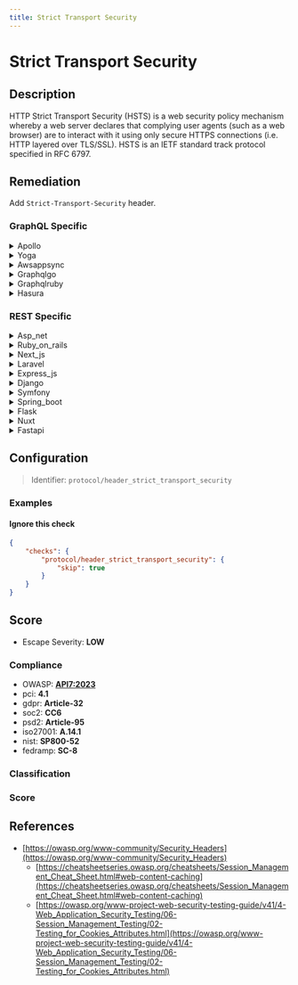 ```yaml
---
title: Strict Transport Security
---
```


# Strict Transport Security

## Description

HTTP Strict Transport Security (HSTS) is a web security policy mechanism whereby a web server declares that complying user agents (such as a web browser) are to interact with it using only secure HTTPS connections (i.e. HTTP layered over TLS/SSL).
HSTS is an IETF standard track protocol specified in RFC 6797.


## Remediation

Add `Strict-Transport-Security` header.



### GraphQL Specific

<details>
    <summary>Apollo</summary>

Implement HTTP Strict Transport Security (HSTS) by adding a 'Strict-Transport-Security' header to all responses with an appropriate 'max-age' directive. Ensure that the 'includeSubDomains' directive is set if all subdomains are to be included, and consider the 'preload' directive if you want the domain to be included in the HSTS preload list. Configure the Apollo framework to enforce HTTPS to prevent protocol downgrade attacks and cookie hijacking.

</details>

<details>
    <summary>Yoga</summary>

Enable HTTP Strict Transport Security (HSTS) by adding the 'Strict-Transport-Security' header with an appropriate 'max-age' directive to the Yoga framework engine. This header ensures that browsers only communicate with the server over HTTPS, preventing man-in-the-middle attacks. Configure the Yoga server to send the header 'Strict-Transport-Security: max-age=31536000; includeSubDomains' with every response to enforce a secure connection for at least one year, including all subdomains.

</details>

<details>
    <summary>Awsappsync</summary>

Ensure that AWS AppSync is configured to use HTTPS for all communications and enable Strict Transport Security by setting the 'Strict-Transport-Security' header in the response. This can be achieved by configuring a custom domain name for your AppSync API and using AWS CloudFront to serve the API over HTTPS with the appropriate security headers.

</details>

<details>
    <summary>Graphqlgo</summary>

Implement HTTP Strict Transport Security (HSTS) by configuring your web server to add the 'Strict-Transport-Security' header to all responses. This header should specify a 'max-age' directive to indicate how long the browser should remember that the site should only be accessed using HTTPS. Optionally, include the 'includeSubDomains' directive if you want all subdomains to also use HSTS, and the 'preload' directive if you want to be included in the HSTS preload list. For a GraphQL Go framework engine, ensure that the web server sitting in front of the application, such as Nginx or Apache, is configured to send the appropriate HSTS header.

</details>

<details>
    <summary>Graphqlruby</summary>

Implement HTTP Strict Transport Security (HSTS) by adding the `rack-ssl` gem to your Gemfile and configuring it to use the `Rack::SSL` middleware. This will ensure that all communications between the client and the server are conducted over HTTPS, preventing man-in-the-middle attacks. Additionally, set the `hsts` option to true in your GraphQL Ruby framework configuration to enforce HSTS headers in responses.

</details>

<details>
    <summary>Hasura</summary>

Enable Strict Transport Security in Hasura by setting the 'strict-transport-security' header in the response. This can be done by configuring the web server hosting Hasura to add this header, or by using a reverse proxy that can inject the header. The header should be set to 'max-age=31536000; includeSubDomains; preload' to ensure that browsers only access Hasura using HTTPS for at least one year, including all subdomains, and to allow the domain to be preloaded into browsers' HSTS lists.

</details>


### REST Specific

<details>
    <summary>Asp_net</summary>

Implement HTTP Strict Transport Security (HSTS) in your ASP.NET application by adding the 'Strict-Transport-Security' header to your responses. This can be done by configuring the 'system.webServer' section in your web.config file or by using OWIN middleware to append the header for all outgoing responses. Ensure that the 'max-age' attribute is set to an appropriate duration and consider including the 'includeSubDomains' attribute if you want all subdomains to also enforce HSTS.

</details>

<details>
    <summary>Ruby_on_rails</summary>

In Ruby on Rails, enable HSTS by setting the 'hsts' option in the 'force_ssl' configuration. Add the following line to your application's configuration file (config/environments/production.rb): 'config.force_ssl = true', which will automatically enforce HSTS with default settings. For custom HSTS options, use 'config.ssl_options = { hsts: { expires: 1.year, subdomains: false } }' to specify the expiry time and whether to include subdomains.

</details>

<details>
    <summary>Next_js</summary>

Implement HTTP Strict Transport Security (HSTS) in your Next.js application by configuring the server to send the 'Strict-Transport-Security' header with an appropriate 'max-age' value. This ensures that browsers only communicate with your server over HTTPS. Additionally, consider setting the 'includeSubDomains' flag if you want all subdomains to also use HSTS, and the 'preload' flag if you intend to submit your site to the HSTS preload list for added security.

</details>

<details>
    <summary>Laravel</summary>

In Laravel, enable HTTP Strict Transport Security (HSTS) by adding the 'StrictTransportSecurity' middleware to the 'web' middleware group in the 'app/Http/Kernel.php' file. This middleware can enforce HTTPS by sending the 'Strict-Transport-Security' header with an appropriate max-age directive.

</details>

<details>
    <summary>Express_js</summary>

In Express.js, to enable HTTP Strict Transport Security (HSTS), use the 'helmet' middleware. Install it with 'npm install helmet' and include it in your application by adding 'app.use(helmet.hsts({ maxAge: 15552000 }))' to set a max-age of 180 days. Ensure all requests use HTTPS to prevent man-in-the-middle attacks.

</details>

<details>
    <summary>Django</summary>

In Django, enable HSTS by setting the 'SECURE_HSTS_SECONDS' value in your settings.py file to a non-zero integer, which specifies the number of seconds browsers should remember to only access the site via HTTPS. Also, consider setting 'SECURE_HSTS_INCLUDE_SUBDOMAINS' to True to apply HSTS to all subdomains, and 'SECURE_HSTS_PRELOAD' to True if you intend to submit your site to the HSTS preload list.

</details>

<details>
    <summary>Symfony</summary>

In Symfony, enable HTTP Strict Transport Security (HSTS) by configuring the 'nelmio_security' bundle. Add the 'forced_ssl' configuration under 'nelmio_security' in your 'config/packages/security.yaml' file, setting 'hsts_max_age' to a suitable value, 'hsts_include_subdomains' to true if you want to include subdomains, and 'hsts_preload' to true if you intend to submit your site to the HSTS preload list.

</details>

<details>
    <summary>Spring_boot</summary>

In Spring Boot, enable HSTS by configuring the security headers in the application.properties or application.yml file. Set the security.require-ssl property to true and use the SecurityHeadersConfigurer to add the Strict-Transport-Security header with an appropriate max-age directive.

</details>

<details>
    <summary>Flask</summary>

In Flask, enable HSTS by setting the 'Strict-Transport-Security' header. Use Flask-Talisman or set the header manually in responses. For example, response.headers['Strict-Transport-Security'] = 'max-age=31536000; includeSubDomains'

</details>

<details>
    <summary>Nuxt</summary>

Implement HSTS in Nuxt.js by adding the `helmet` package to set the `Strict-Transport-Security` header. Configure it in the server middleware to ensure all connections use HTTPS.

</details>

<details>
    <summary>Fastapi</summary>

In FastAPI, ensure that all responses set the 'Strict-Transport-Security' header with an appropriate 'max-age' value. This can be achieved by using middleware to automatically add the header to all responses. For example, you can use the 'fastapi.middleware.httpsredirect.HTTPSRedirectMiddleware' to enforce HTTPS, which will also set the HSTS header for you.

</details>

## Configuration

> Identifier: `protocol/header_strict_transport_security`



### Examples



#### Ignore this check

```json
{
    "checks": {
        "protocol/header_strict_transport_security": {
            "skip": true
        }
    }
}
```




## Score

- Escape Severity: **<span className="low-severity">LOW</span>**

### Compliance

- OWASP: **[API7:2023](https://github.com/OWASP/API-Security/blob/master/editions/2023/en/0xa7-server-side-request-forgery.md)**
- pci: **4.1**
- gdpr: **Article-32**
- soc2: **CC6**
- psd2: **Article-95**
- iso27001: **A.14.1**
- nist: **SP800-52**
- fedramp: **SC-8**

### Classification






### Score




## References

- [https://owasp.org/www-community/Security_Headers](https://owasp.org/www-community/Security_Headers)
  - [https://cheatsheetseries.owasp.org/cheatsheets/Session_Management_Cheat_Sheet.html#web-content-caching](https://cheatsheetseries.owasp.org/cheatsheets/Session_Management_Cheat_Sheet.html#web-content-caching)
  - [https://owasp.org/www-project-web-security-testing-guide/v41/4-Web_Application_Security_Testing/06-Session_Management_Testing/02-Testing_for_Cookies_Attributes.html](https://owasp.org/www-project-web-security-testing-guide/v41/4-Web_Application_Security_Testing/06-Session_Management_Testing/02-Testing_for_Cookies_Attributes.html)
  